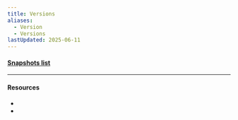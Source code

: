 ```yaml
---
title: Versions
aliases:
  - Version
  - Versions
lastUpdated: 2025-06-11
---
```





#### [Snapshots list](https://feedback.minecraft.net/hc/en-us/sections/360002267532-Snapshot-Information-and-Changelogs)

<Versions />

---

#### Resources

- <Wiki path="w/Java_Edition_guides" name="Java edition guides" />
- <Wiki path="w/Version_history" name="Version history" />